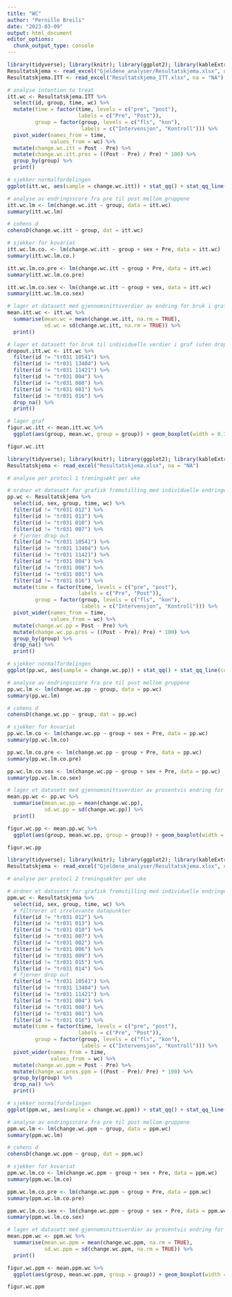 ```yaml
---
title: "WC"
author: "Pernille Breili"
date: "2023-03-09"
output: html_document
editor_options: 
  chunk_output_type: console
---
```


```r
library(tidyverse); library(knitr); library(ggplot2); library(kableExtra); library(readxl); library(dplyr); library(flextable); library(pbkrtest); library(broom)
Resultatskjema <- read_excel("Gjeldene_analyser/Resultatskjema.xlsx", na = "NA")
Resultatskjema.ITT <- read_excel("Resultatskjema_ITT.xlsx", na = "NA")

# analyse intention to treat
itt.wc <- Resultatskjema.ITT %>%
  select(id, group, time, wc) %>%
  mutate(time = factor(time, levels = c("pre", "post"),
                       labels = c("Pre", "Post")),
         group = factor(group, levels = c("fls", "kon"),
                        labels = c("Intervensjon", "Kontroll"))) %>% 
  pivot_wider(names_from = time,
              values_from = wc) %>%
  mutate(change.wc.itt = Post - Pre) %>%
  mutate(change.wc.itt.pros = ((Post - Pre) / Pre) * 100) %>%
  group_by(group) %>%
  print()

# sjekker normalfordelingen 
ggplot(itt.wc, aes(sample = change.wc.itt)) + stat_qq() + stat_qq_line(col = "red")

# analyse av endringsscore fra pre til post mellom gruppene
itt.wc.lm <- lm(change.wc.itt ~ group, data = itt.wc)
summary(itt.wc.lm)

# cohens d
cohensD(change.wc.itt ~ group, dat = itt.wc)

# sjekker for kovariat
itt.wc.lm.co. <- lm(change.wc.itt ~ group + sex + Pre, data = itt.wc)
summary(itt.wc.lm.co.)

itt.wc.lm.co.pre <- lm(change.wc.itt ~ group + Pre, data = itt.wc)
summary(itt.wc.lm.co.pre)

itt.wc.lm.co.sex <- lm(change.wc.itt ~ group + sex, data = itt.wc)
summary(itt.wc.lm.co.sex)

# lager et datasett med gjennomsnittsverdier av endring for bruk i graf
mean.itt.wc <- itt.wc %>%
  summarise(mean.wc = mean(change.wc.itt, na.rm = TRUE),
            sd.wc = sd(change.wc.itt, na.rm = TRUE)) %>%
  print()

# lager et datasett for bruk til individuelle verdier i graf (uten dropped out)
dropout.itt.wc <- itt.wc %>%
  filter(id != "tr031 10541") %>%
  filter(id != "tr031 13404") %>%
  filter(id != "tr031 11421") %>%
  filter(id != "tr031 004") %>%
  filter(id != "tr031 008") %>%
  filter(id != "tr031 001") %>%
  filter(id != "tr031 016") %>%
  drop_na() %>%
  print()

# lager graf
figur.wc.itt <- mean.itt.wc %>%
  ggplot(aes(group, mean.wc, group = group)) + geom_boxplot(width = 0.3, fill = "white", colour = "black") + geom_errorbar(aes(ymin = mean.wc - sd.wc, ymax = mean.wc + sd.wc), width = 0.1) + theme_classic() + geom_point(data = dropout.itt.wc, aes(group, change.wc.itt), size = 2, alpha = 0.4) + labs(x = "Gruppe", y = "Endring i midjeomkrets (cm))") + geom_hline(yintercept = 0, linetype = "solid", color = "black") + theme(axis.title = element_text(size = 11), axis.text.x = element_text(size = 10), axis.text.y = element_text(size = 10)) + ylim(-7, 6)

figur.wc.itt

```
```r
library(tidyverse); library(knitr); library(ggplot2); library(kableExtra); library(readxl); library(dplyr); library(flextable); library(pbkrtest); library(broom)
Resultatskjema <- read_excel("Resultatskjema.xlsx", na = "NA")

# analyse per protocl 1 treningsøkt per uke

# ordner et datasett for grafisk fremstilling med individuelle endringer fra pre til post i prosent og endringsscore for bruk i statistiske tester
pp.wc <- Resultatskjema %>%
  select(id, sex, group, time, wc) %>%
  filter(id != "tr031 012") %>% 
  filter(id != "tr031 013") %>% 
  filter(id != "tr031 010") %>% 
  filter(id != "tr031 007") %>%
  # fjerner drop out
  filter(id != "tr031 10541") %>%
  filter(id != "tr031 13404") %>%
  filter(id != "tr031 11421") %>%
  filter(id != "tr031 004") %>%
  filter(id != "tr031 008") %>%
  filter(id != "tr031 001") %>%
  filter(id != "tr031 016") %>% 
  mutate(time = factor(time, levels = c("pre", "post"),
                       labels = c("Pre", "Post")),
         group = factor(group, levels = c("fls", "kon"),
                        labels = c("Intervensjon", "Kontroll"))) %>% 
  pivot_wider(names_from = time,
              values_from = wc) %>%
  mutate(change.wc.pp = Post - Pre) %>%
  mutate(change.wc.pp.pros = ((Post - Pre)/ Pre) * 100) %>%
  group_by(group) %>%
  drop_na() %>%
  print()

# sjekker normalfordelingen 
ggplot(pp.wc, aes(sample = change.wc.pp)) + stat_qq() + stat_qq_line(col = "red")

# analyse av endringsscore fra pre til post mellom gruppene
pp.wc.lm <- lm(change.wc.pp ~ group, data = pp.wc)
summary(pp.wc.lm)

# cohens d
cohensD(change.wc.pp ~ group, dat = pp.wc)

# sjekker for kovariat
pp.wc.lm.co <- lm(change.wc.pp ~ group + sex + Pre, data = pp.wc)
summary(pp.wc.lm.co)

pp.wc.lm.co.pre <- lm(change.wc.pp ~ group + Pre, data = pp.wc)
summary(pp.wc.lm.co.pre)

pp.wc.lm.co.sex <- lm(change.wc.pp ~ group + sex + Pre, data = pp.wc)
summary(pp.wc.lm.co.sex)

# lager et datasett med gjennomsnittsverdier av prosentvis endring for bruk i graf
mean.pp.wc <- pp.wc %>%
  summarise(mean.wc.pp = mean(change.wc.pp),
            sd.wc.pp = sd(change.wc.pp)) %>%
  print()

figur.wc.pp <- mean.pp.wc %>%
  ggplot(aes(group, mean.wc.pp, group = group)) + geom_boxplot(width = 0.3, fill = "white", colour = "black") + geom_errorbar(aes(ymin = mean.wc.pp - sd.wc.pp, ymax = mean.wc.pp + sd.wc.pp), width = 0.1) + theme_classic() + geom_point(data = pp.wc, aes(group, change.wc.pp), size = 2, alpha = 0.4) + labs(x = "Gruppe", y = "Endring i midjeomkrets (cm)") + geom_hline(yintercept = 0, linetype = "solid", color = "black") + theme(axis.title = element_text(size = 11), axis.text.x = element_text(size = 10), axis.text.y = element_text(size = 10)) + ylim(-7, 6)

figur.wc.pp
```
```r
library(tidyverse); library(knitr); library(ggplot2); library(kableExtra); library(readxl); library(dplyr); library(flextable); library(pbkrtest); library(broom); library(ggsignif)
Resultatskjema <- read_excel("Gjeldene_analyser/Resultatskjema.xlsx", na = "NA")

# analyse per protocl 2 treningsøkter per uke

# ordner et datasett for grafisk fremstilling med individuelle endringer fra pre til post i prosent og endringsscore for bruk i statistiske tester
ppm.wc <- Resultatskjema %>%
  select(id, sex, group, time, wc) %>%
  # filtrerer ut irrelevante datapunkter
  filter(id != "tr031 012") %>% 
  filter(id != "tr031 013") %>% 
  filter(id != "tr031 010") %>% 
  filter(id != "tr031 007") %>% 
  filter(id != "tr031 002") %>% 
  filter(id != "tr031 006") %>% 
  filter(id != "tr031 009") %>% 
  filter(id != "tr031 015") %>%
  filter(id != "tr031 014") %>%
  # fjerner drop out
  filter(id != "tr031 10541") %>%
  filter(id != "tr031 13404") %>%
  filter(id != "tr031 11421") %>%
  filter(id != "tr031 004") %>%
  filter(id != "tr031 008") %>%
  filter(id != "tr031 001") %>%
  filter(id != "tr031 016") %>%
  mutate(time = factor(time, levels = c("pre", "post"),
                       labels = c("Pre", "Post")),
         group = factor(group, levels = c("fls", "kon"),
                        labels = c("Intervensjon", "Kontroll"))) %>% 
  pivot_wider(names_from = time,
              values_from = wc) %>%
  mutate(change.wc.ppm = Post - Pre) %>%
  mutate(change.wc.pros.ppm = ((Post - Pre)/ Pre) * 100) %>%
  group_by(group) %>%
  drop_na() %>%
  print()

# sjekker normalfordelingen 
ggplot(ppm.wc, aes(sample = change.wc.ppm)) + stat_qq() + stat_qq_line(col = "red")

# analyse av endringsscore fra pre til post mellom gruppene
ppm.wc.lm <- lm(change.wc.ppm ~ group, data = ppm.wc)
summary(ppm.wc.lm)

# cohens d
cohensD(change.wc.ppm ~ group, dat = ppm.wc)

# sjekker for kovariat
ppm.wc.lm.co <- lm(change.wc.ppm ~ group + sex + Pre, data = ppm.wc)
summary(ppm.wc.lm.co)

ppm.wc.lm.co.pre <- lm(change.wc.ppm ~ group + Pre, data = ppm.wc)
summary(ppm.wc.lm.co.pre)

ppm.wc.lm.co.sex <- lm(change.wc.ppm ~ group + sex + Pre, data = ppm.wc)
summary(ppm.wc.lm.co.sex)

# lager et datasett med gjennomsnittsverdier av prosentvis endring for bruk i graf
mean.ppm.wc <- ppm.wc %>%
  summarise(mean.wc.ppm = mean(change.wc.ppm, na.rm = TRUE),
            sd.wc.ppm = sd(change.wc.ppm, na.rm = TRUE)) %>%
  print()

figur.wc.ppm <- mean.ppm.wc %>%
  ggplot(aes(group, mean.wc.ppm, group = group)) + geom_boxplot(width = 0.3, fill = "white", colour = "black") + geom_errorbar(aes(ymin = mean.wc.ppm - sd.wc.ppm, ymax = mean.wc.ppm + sd.wc.ppm), width = 0.1) + theme_classic() + geom_point(data = ppm.wc, aes(group, change.wc.ppm), size = 2, alpha = 0.4) + labs(x = "Gruppe", y = "Endring i midjeomkrets (cm)") + geom_hline(yintercept = 0, linetype = "solid", color = "black") + theme(axis.title = element_text(size = 11), axis.text.x = element_text(size = 10), axis.text.y = element_text(size = 10)) + ylim(-7, 6)

figur.wc.ppm
```

